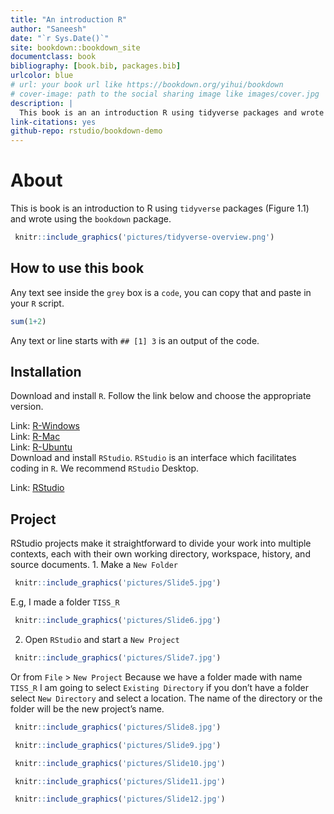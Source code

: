 ```yaml
--- 
title: "An introduction R"
author: "Saneesh"
date: "`r Sys.Date()`"
site: bookdown::bookdown_site
documentclass: book
bibliography: [book.bib, packages.bib]
urlcolor: blue
# url: your book url like https://bookdown.org/yihui/bookdown
# cover-image: path to the social sharing image like images/cover.jpg
description: |
  This book is an an introduction R using tidyverse packages and wrote using the bookdown package.
link-citations: yes
github-repo: rstudio/bookdown-demo
---
```


# About

This is book is an introduction to R using `tidyverse` packages (Figure 1.1) and wrote using the `bookdown` package.
```r
 knitr::include_graphics('pictures/tidyverse-overview.png') 

```
## How to use this book

Any text see inside the `grey` box is a `code`, you can copy that and paste in your `R` script.
```r
sum(1+2)
```
Any text or line starts with `## [1] 3` is an output of the code.

## Installation

Download and install `R`. Follow the link below and choose the appropriate version.

Link: [R-Windows](https://cran.r-project.org/bin/windows/base/)  
Link: [R-Mac](https://cran.r-project.org/bin/macosx/)  
Link: [R-Ubuntu](https://cran.r-project.org/bin/linux/ubuntu/fullREADME.html)  
Download and install `RStudio`. `RStudio` is an interface which facilitates coding in `R`. We recommend `RStudio` Desktop.

Link: [RStudio](https://posit.co/download/rstudio-desktop/)

## Project
RStudio projects make it straightforward to divide your work into multiple contexts, each with their own working directory, workspace, history, and source documents.
1. Make a `New Folder`
```r
 knitr::include_graphics('pictures/Slide5.jpg') 

```
E.g, I made a folder `TISS_R` 

```r
 knitr::include_graphics('pictures/Slide6.jpg') 
```

2. Open `RStudio` and start a `New Project`

```r
 knitr::include_graphics('pictures/Slide7.jpg') 
```
Or from `File` > `New Project`
Because we have a folder made with name `TISS_R` I am going to select `Existing Directory` if you don't have a folder select `New Directory` and select a location. The name of the directory or the folder will be the new project's name.

```r
 knitr::include_graphics('pictures/Slide8.jpg') 
```

```r
 knitr::include_graphics('pictures/Slide9.jpg') 
```

```r
 knitr::include_graphics('pictures/Slide10.jpg') 
```

```r
 knitr::include_graphics('pictures/Slide11.jpg') 
```

```r
 knitr::include_graphics('pictures/Slide12.jpg') 
```






